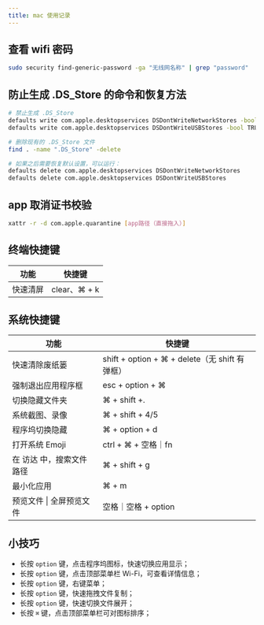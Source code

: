 ```yaml
---
title: mac 使用记录
---
```


## 查看 wifi 密码

```sh
sudo security find-generic-password -ga "无线网名称" | grep "password"
```

## 防止生成 .DS_Store 的命令和恢复方法

```sh
# 禁止生成 .DS_Store
defaults write com.apple.desktopservices DSDontWriteNetworkStores -bool TRUE
defaults write com.apple.desktopservices DSDontWriteUSBStores -bool TRUE

# 删除现有的 .DS_Store 文件
find . -name ".DS_Store" -delete

# 如果之后需要恢复默认设置，可以运行：
defaults delete com.apple.desktopservices DSDontWriteNetworkStores
defaults delete com.apple.desktopservices DSDontWriteUSBStores
```

## app 取消证书校验

```sh
xattr -r -d com.apple.quarantine [app路径（直接拖入）]
```

## 终端快捷键

| **功能** | **快捷键**     |
| ------ | ----------- |
| 快速清屏   | clear、⌘ + k |

## 系统快捷键

| **功能** | **快捷键** |
| ------- | --------- |
| 快速清除废纸篓 | shift + option + ⌘ + delete（无 shift 有弹框） |
| 强制退出应用程序框| esc + option + ⌘ |
| 切换隐藏文件夹 | ⌘ + shift +. |
| 系统截图、录像 | ⌘ + shift + 4/5 |
| 程序坞切换隐藏 | ⌘ + option + d |
| 打开系统 Emoji | ctrl + ⌘ + 空格｜fn |
| 在 访达 中，搜索文件路径  | ⌘ + shift + g |
| 最小化应用 | ⌘ + m |
| 预览文件 \| 全屏预览文件 | 空格｜空格 + option |

## 小技巧

- 长按 `option` 键，点击程序坞图标，快速切换应用显示；
- 长按 `option` 键，点击顶部菜单栏 Wi-Fi，可查看详情信息；
- 长按 `option` 键，右键菜单；
- 长按 `option` 键，快速拖拽文件复制；
- 长按 `option` 键，快速切换文件展开；
- 长按 `⌘` 键，点击顶部菜单栏可对图标排序；
